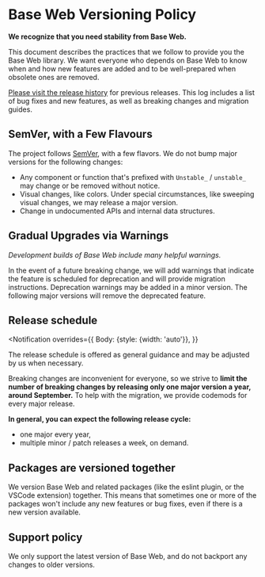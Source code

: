 <!--
Copyright (c) Uber Technologies, Inc.

This source code is licensed under the MIT license found in the
LICENSE file in the root directory of this source tree.
-->



# Base Web Versioning Policy

**We recognize that you need stability from Base Web.**

This document describes the practices that we follow to provide you the Base Web library. We want everyone who depends on Base Web to know when and how new features are added and to be well-prepared when obsolete ones are removed.

[Please visit the release history](https://github.com/uber/baseweb/releases) for previous releases. This log includes a list of bug fixes and new features, as well as breaking changes and migration guides.

## SemVer, with a Few Flavours

The project follows [SemVer](https://semver.org), with a few flavors. We do not
bump major versions for the following changes:

- Any component or function that's prefixed with `Unstable_` / `unstable_` may change or be removed without notice.
- Visual changes, like colors. Under special circumstances, like sweeping visual changes, we may release a major version.
- Change in undocumented APIs and internal data structures.

## Gradual Upgrades via Warnings

_Development builds of Base Web include many helpful warnings._

In the event of a future breaking change, we will add warnings that indicate the feature is scheduled for deprecation and will provide migration instructions. Deprecation warnings may be added in a minor version. The following major versions will remove the deprecated feature.

## Release schedule

<Notification
  overrides={{
    Body: {style: {width: 'auto'}},
  }}
>
  The release schedule is offered as general guidance and may be adjusted by us
  when necessary.
</Notification>

Breaking changes are inconvenient for everyone, so we strive to **limit the number of breaking changes by releasing only one major version a year, around September.** To help with the migration, we provide codemods for every major release.

**In general, you can expect the following release cycle:**

- one major every year,
- multiple minor / patch releases a week, on demand.

## Packages are versioned together

We version Base Web and related packages (like the eslint plugin, or the VSCode extension) together. This means that sometimes one or more of the packages won't include any new features or bug fixes, even if there is a new version available.

## Support policy

We only support the latest version of Base Web, and do not backport any changes to older versions.
